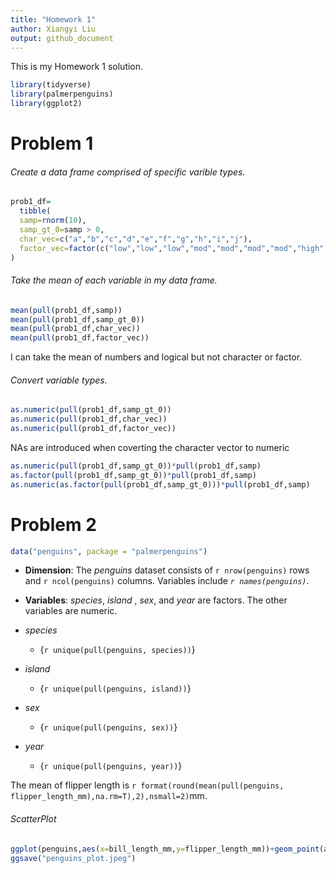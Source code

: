 ```yaml
---
title: "Homework 1"
author: Xiangyi Liu
output: github_document
---
```


This is my Homework 1 solution. 

```r
library(tidyverse)
library(palmerpenguins)
library(ggplot2)
```

# Problem 1
###### Create a data frame comprised of specific varible types.

```r
prob1_df=
  tibble(
  samp=rnorm(10),
  samp_gt_0=samp > 0,
  char_vec=c("a","b","c","d","e","f","g","h","i","j"),
  factor_vec=factor(c("low","low","low","mod","mod","mod","mod","high","high","high"))
)
```
###### Take the mean of each variable in my data frame.

```r
mean(pull(prob1_df,samp))
mean(pull(prob1_df,samp_gt_0))
mean(pull(prob1_df,char_vec))
mean(pull(prob1_df,factor_vec))
```
I can take the mean of numbers and logical but not character or factor. 

###### Convert variable types.
```r
as.numeric(pull(prob1_df,samp_gt_0))
as.numeric(pull(prob1_df,char_vec))
as.numeric(pull(prob1_df,factor_vec))
```
NAs are introduced when coverting the character vector to numeric

```r
as.numeric(pull(prob1_df,samp_gt_0))*pull(prob1_df,samp)
as.factor(pull(prob1_df,samp_gt_0))*pull(prob1_df,samp)
as.numeric(as.factor(pull(prob1_df,samp_gt_0)))*pull(prob1_df,samp)
```


# Problem 2

```r
data("penguins", package = "palmerpenguins")
```

* __Dimension__: The _penguins_ dataset consists of `r nrow(penguins)` rows and `r ncol(penguins)` columns. Variables include _`r names(penguins)`_. 
* __Variables__:  _species_, _island_ , _sex_, and _year_ are factors. The other variables are numeric.
 
* _species_
    + {`r unique(pull(penguins, species))`}
* _island_
    + {`r unique(pull(penguins, island))`}
* _sex_
    + {`r unique(pull(penguins, sex))`}
* _year_
    + {`r unique(pull(penguins, year))`}

The mean of flipper length is `r format(round(mean(pull(penguins, flipper_length_mm),na.rm=T),2),nsmall=2)`mm.

###### ScatterPlot
```r
ggplot(penguins,aes(x=bill_length_mm,y=flipper_length_mm))+geom_point(aes(color=species))
ggsave("penguins_plot.jpeg")
```                                                                      
                                                                    



